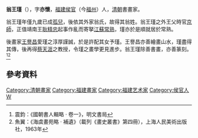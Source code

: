 '''翁王瑾'''（{{bd||？|？||}}），字'''亦懷'''，[[福建|福建]][[侯官|侯官]]（今[[福州|福州]]）人，[[清朝|清朝]]書畫家。

翁王瑾年僅九歲已成[[孤兒|孤兒]]，後依其外家翁氏，故得其翁姓。翁王瑾之外王父時官[[京師|京師]]，正值靖南王[[耿精忠|耿精忠]]起事作亂而寄拏[[江蘇|江蘇]][[常熟|常熟]]，瑾亦於是順就居於常熟。

後畫家[[王譽昌|王譽昌]]愛瑾之淳厚謹誠，於是許配其女予瑾。王譽昌亦善繪畫山水，瑾盡得其傳，後再得[[蔡天涯|蔡天涯]]之教授，令瑾之畫學更見進步。翁王瑾除善書畫，亦善篆刻。<ref>震鈞：《國朝書人輯略 ‧ 卷一》，明文書局</ref><ref>魚翼：《海虞畫苑略 ‧ 補遺》（載列《畫史叢書》第四冊），上海人民美術出版社，1963年</ref>

==參考資料==
{{reflist}}

{{清朝人物小作品}}
{{DEFAULTSORT:Weng翁}}
[[Category:清朝畫家|Category:清朝畫家]]
[[Category:福建畫家|Category:福建畫家]]
[[Category:福建艺术家|Category:福建艺术家]]
[[Category:侯官人|Category:侯官人]]
[[Category:翁姓|W]]